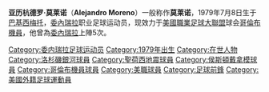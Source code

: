 {{Football player infobox| playername= 莫莱诺
| fullname = Alejandro Moreno
| nickname = 
| image = [[File:Alejandro_moreno.JPG|File:Alejandro moreno.JPG]]
| dateofbirth = {{birth date and age|1979|7|8}} 
| cityofbirth = [[巴基西梅托|巴基西梅托]] 
| countryofbirth = [[委內瑞拉|委內瑞拉]]
| height = {{height|ft=5|in=9}}
| currentclub  = [[哥倫布機員|哥倫布機員]]
| clubnumber = 10
| position = 前鋒
| youthyears = 1998-01
| youthclubs = [[北卡羅來納大學格林斯伯勒分校|北卡羅來納州立大學格林史寶拉分校]]
| years = 2002-04<br/>2005<br/>2006-07<br/>2007-
| clubs = [[洛杉磯銀河|洛杉磯銀河]]<br/>[[聖何塞地震|聖何塞地震]]<br/>[[侯斯頓戴拿模|侯斯頓戴拿模]]<br/>[[哥倫布機員|哥倫布機員]]
| caps(goals) = 70 (12)<br/>33 (8)<br/>38 (3)<br/>42 (14)
| nationalyears = 2005-
| nationalteam = [[委內瑞拉國家足球隊|委內瑞拉]]
| nationalcaps(goals) = 5 (0) 
| pcupdate = 17 July, 2008
| ntupdate = 19 October 2006
}}
'''亚历杭德罗·莫莱诺'''（'''Alejandro Moreno'''）一般称作'''莫莱诺'''，1979年7月8日生于[[巴基西梅托|巴基西梅托]]，[[委內瑞拉|委內瑞拉]]职业足球运动员，现效力于[[美國職業足球大聯盟|美國職業足球大聯盟]]球会[[哥倫布機員|哥倫布機員]]，他曾為[[委內瑞拉國家足球隊|委內瑞拉]]上陣5次。

{{DEFAULTSORT:Moreno, Alejandro}}
[[Category:委内瑞拉足球运动员|Category:委内瑞拉足球运动员]]
[[Category:1979年出生|Category:1979年出生]]
[[Category:在世人物|Category:在世人物]]
[[Category:洛杉磯銀河球員|Category:洛杉磯銀河球員]]
[[Category:聖荷西地震球員|Category:聖荷西地震球員]]
[[Category:侯斯頓戴拿模球員|Category:侯斯頓戴拿模球員]]
[[Category:哥倫布機員球員|Category:哥倫布機員球員]]
[[Category:美職球員|Category:美職球員]]
[[Category:足球前鋒|Category:足球前鋒]]
[[Category:美國外籍足球運動員|Category:美國外籍足球運動員]]